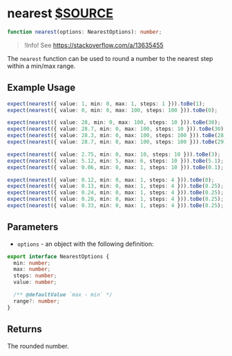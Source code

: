 # nearest [$SOURCE](packages/core/src/utils/nearest.ts)

```ts disableTransform
function nearest(options: NearestOptions): number;
```

> !Info! See https://stackoverflow.com/a/13635455

The `nearest` function can be used to round a number to the
nearest step within a min/max range.

## Example Usage

```ts disableTransform
expect(nearest({ value: 1, min: 0, max: 1, steps: 1 })).toBe(1);
expect(nearest({ value: 0, min: 0, max: 100, steps: 100 })).toBe(0);

expect(nearest({ value: 28, min: 0, max: 100, steps: 10 })).toBe(30);
expect(nearest({ value: 28.7, min: 0, max: 100, steps: 10 })).toBe(30);
expect(nearest({ value: 28.3, min: 0, max: 100, steps: 100 })).toBe(28);
expect(nearest({ value: 28.7, min: 0, max: 100, steps: 100 })).toBe(29);

expect(nearest({ value: 2.75, min: 0, max: 10, steps: 10 })).toBe(3);
expect(nearest({ value: 5.12, min: 5, max: 6, steps: 10 })).toBe(5.1);
expect(nearest({ value: 0.06, min: 0, max: 1, steps: 10 })).toBe(0.1);

expect(nearest({ value: 0.12, min: 0, max: 1, steps: 4 })).toBe(0);
expect(nearest({ value: 0.13, min: 0, max: 1, steps: 4 })).toBe(0.25);
expect(nearest({ value: 0.24, min: 0, max: 1, steps: 4 })).toBe(0.25);
expect(nearest({ value: 0.28, min: 0, max: 1, steps: 4 })).toBe(0.25);
expect(nearest({ value: 0.33, min: 0, max: 1, steps: 4 })).toBe(0.25);
```

## Parameters

- `options` - an object with the following definition:

```ts disableTransform
export interface NearestOptions {
  min: number;
  max: number;
  steps: number;
  value: number;

  /** @defaultValue `max - min` */
  range?: number;
}
```

## Returns

The rounded number.
